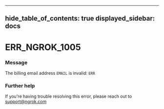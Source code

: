 

---
hide_table_of_contents: true
displayed_sidebar: docs
---


# ERR_NGROK_1005

### Message
The billing email address `EMAIL` is invalid: `ERR`

<ErrorDetails />



### Further help
If you're having trouble resolving this error, please reach out to [support@ngrok.com](mailto:support@ngrok.com?subject=Help%20with%20ERR_NGROK_1005)


